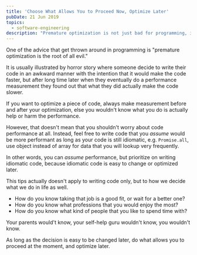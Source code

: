 ```yaml
---
title: 'Choose What Allows You to Proceed Now, Optimize Later'
pubDate: 21 Jun 2019
topics:
  - software-engineering
description: "Premature optimization is not just bad for programming, it's bad for life decision too."
---
```


One of the advice that get thrown around in programming is "premature optimization is the root of all evil."

It is usually illustrated by horror story where someone decide to write their code in an awkward manner with the intention that it would make the code faster, but after long time later when they eventually do a performance measurement they found out that what they did actually make the code slower.

If you want to optimize a piece of code, always make measurement before and after your optimization, else you wouldn't know what you do is actually help or harm the performance.

However, that doesn't mean that you shouldn't worry about code performance at all. Instead, feel free to write code that you _assume_ would be more performant as long as your code is still idiomatic, e.g. `Promise.all`, use object instead of array for data that you will lookup very frequently.

In other words, you can _assume_ performance, but prioritize on writing idiomatic code, because idiomatic code is easy to change or optimized later.

This tips actually doesn't apply to writing code only, but to how we decide what we do in life as well.

- How do you know taking that job is a good fit, or wait for a better one?
- How do you know what professions that you would enjoy the most?
- How do you know what kind of people that you like to spend time with?

Your parents would't know, your self-help guru wouldn't know, you wouldn't know.

As long as the decision is easy to be changed later, do what allows you to proceed at the moment, and optimize later.
